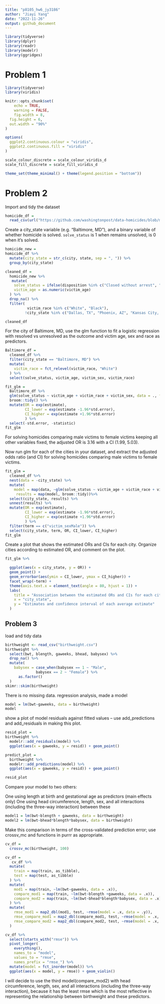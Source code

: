```yaml
---
title: "p8105_hw6_jy3186"
author: "Jiayi Yang"
date: "2022-11-26"
output: github_document
---
```

```r
library(tidyverse)
library(dplyr)
library(readr)
library(modelr)
library(ggridges)
```
# Problem 1
```r
library(tidyverse)
library(viridis)

knitr::opts_chunk$set(
	echo = TRUE,
	warning = FALSE,
	fig.width = 8, 
  fig.height = 6,
  out.width = "90%"
)

options(
  ggplot2.continuous.colour = "viridis",
  ggplot2.continuous.fill = "viridis"
)

scale_colour_discrete = scale_colour_viridis_d
scale_fill_discrete = scale_fill_viridis_d

theme_set(theme_minimal() + theme(legend.position = "bottom"))
```

# Problem 2
Import and tidy the dataset
```r
homicide_df = 
  read_csv(url("https://github.com/washingtonpost/data-homicides/blob/master/homicide-data.csv?raw=true"))
```
Create a city_state variable (e.g. “Baltimore, MD”), and a binary variable of whether homicide is solved. `solve_status` is 1 when remains unsolved, is 0 when it's solved.
```r
homicide_new =
homicide_df %>% 
  mutate(city_state = str_c(city, state, sep = ", ")) %>% 
  group_by(city_state)

cleaned_df =
  homicide_new %>% 
   mutate(
    solve_status = ifelse(disposition %in% c("Closed without arrest", "Open/No arrest"),0,1),
    victim_age = as.numeric(victim_age)
  ) %>% 
  drop_na() %>% 
  filter( 
          victim_race %in% c("White", "Black"),
         !city_state %in% c("Dallas, TX", "Phoenix, AZ", "Kansas City, MO", "Tulsa, AL")) 

cleaned_df
```
For the city of Baltimore, MD, use the glm function to fit a logistic regression with resolved vs unresolved as the outcome and victim age, sex and race as predictors.
``` r
Baltimore_df = 
  cleaned_df %>% 
  filter(city_state == "Baltimore, MD") %>% 
  mutate(
    victim_race = fct_relevel(victim_race, "White")
  ) %>% 
  select(solve_status, victim_age, victim_sex, victim_race)
```

``` r
fit_glm = 
  Baltimore_df %>% 
  glm(solve_status ~ victim_age + victim_race + victim_sex, data = ., family = binomial()) %>% 
  broom::tidy() %>% 
  mutate(OR = exp(estimate),
         CI_lower = exp(estimate -1.96*std.error),
         CI_higher = exp(estimate +1.96*std.error)
         ) %>% 
  select(-std.error, -statistic)
fit_glm
```
For solving homicides comparing male victims to female victims keeping all other variables fixed, the adjusted OR is 3.16 with a CI (1.99, 5.03).


Now run glm for each of the cities in your dataset, and extract the adjusted odds ratio (and CI) for solving homicides comparing male victims to female victims. 
```r
fit_glm = 
  cleaned_df %>% 
  nest(data = -city_state) %>% 
  mutate(
    model = map(data, ~glm(solve_status ~ victim_age + victim_race + victim_sex, data = .x, family = binomial())),
     results = map(model, broom::tidy))%>%
  select(city_state, results) %>% 
  unnest(results) %>% 
  mutate(OR = exp(estimate),
         CI_lower = exp(estimate -1.96*std.error),
         CI_higher = exp(estimate +1.96*std.error)
         ) %>%
  filter(term == c("victim_sexMale")) %>% 
  select(city_state, term, OR, CI_lower, CI_higher) 
fit_glm
```

Create a plot that shows the estimated ORs and CIs for each city. Organize cities according to estimated OR, and comment on the plot.

```r
fit_glm %>% 

  ggplot(aes(x = city_state, y = OR)) +
  geom_point() + 
  geom_errorbar(aes(ymin = CI_lower, ymax = CI_higher)) +
  facet_wrap(~term) + 
  theme(axis.text.x = element_text(angle = 80, hjust = 1)) +
  labs(
    title = "Association between the estimated ORs and CIs for each city",
    x = "city_state",
    y = "Estimates and confidence interval of each average estimate"
  )

```

## Problem 3
load and tidy data
```r
birthweight <- read_csv("birthweight.csv")
birthweight %>% 
  select(bwt, blength, gaweeks, bhead, babysex) %>% 
  drop_na() %>% 
  mutate(
    babysex = case_when(babysex == 1 ~ "Male",
              babysex == 2 ~ "Female") %>% 
      as.factor()
  )
skimr::skim(birthweight)
```
There is no missing data.
regression analysis, made a model
```r
model = lm(bwt~gaweeks, data = birthweight)
model
```
show a plot of model residuals against fitted values – use add_predictions and add_residuals in making this plot.
```r
resid_plot =
birthweight %>% 
  modelr::add_residuals(model) %>% 
  ggplot(aes(x = gaweeks, y = resid)) + geom_point()

predict_plot = 
  birthweight %>% 
  modelr::add_predictions(model) %>% 
  ggplot(aes(x = gaweeks, y = resid)) + geom_point()

resid_plot
```

Compare your model to two others:

One using length at birth and gestational age as predictors (main effects only)
One using head circumference, length, sex, and all interactions (including the three-way interaction) between these

```r
model1 = lm(bwt~blength + gaweeks, data = birthweight)
model2 = lm(bwt~bhead*blength*babysex, data = birthweight)
```
Make this comparison in terms of the cross-validated prediction error; use crossv_mc and functions in purrr as appropriate.
```r
cv_df = 
  crossv_mc(birthweight, 100) 
```

```r
cv_df =
   cv_df %>% 
  mutate(
    train = map(train, as_tibble),
    test = map(test, as_tibble)
  ) %>% 
  mutate(
    mod1 = map(train, ~lm(bwt~gaweeks, data = .x)),
    compare_mod1 = map(train, ~lm(bwt~blength +gaweeks, data = .x)),
    compare_mod2 = map(train, ~lm(bwt~bhead*blength*babysex, data = .x)) 
  ) %>% 
  mutate(
    rmse_mod1 = map2_dbl(mod1, test, ~rmse(model = .x, data = .y)),
    rmse_compare_mod1 = map2_dbl(compare_mod1, test, ~rmse(model = .x, data = .y)),
    rmse_compare_mod2 = map2_dbl(compare_mod2, test, ~rmse(model = .x, data = .y))
  )
```

```r
cv_df %>% 
  select(starts_with("rmse")) %>% 
  pivot_longer(
    everything(),
    names_to = "model", 
    values_to = "rmse",
    names_prefix = "rmse_") %>% 
  mutate(model = fct_inorder(model)) %>% 
  ggplot(aes(x = model, y = rmse)) + geom_violin()
```

I will decide to use the third model(compare_mod2) with head circumference, length, sex, and all interactions (including the three-way interaction), because it has the least rmse which is the most reflective in representing the relationship between birthweight and these predictors.

